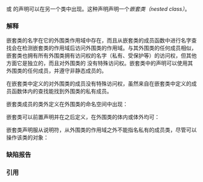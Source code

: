 {{title|嵌套类}}
{{cpp/language/classes/navbar}}

{{rlp|class|class/struct}} 或 {{rlp|union}} 的声明可以在另一个类中出现。这种声明声明一个''嵌套类（nested class）''。

===解释===
嵌套类的名字在它的外围类作用域中存在，而且从嵌套类的成员函数中进行名字查找会在检测嵌套类的作用域后访问外围类的作用域。与其外围类的任何成员相似，嵌套类也拥有所有外围类拥有访问权的名字（私有、受保护等）的访问权，但其他方面它是独立的，而且对外围类的 {{rlp|this|{{tt|this}} 指针}}没有特殊访问权。嵌套类中的声明可以使用其外围类的任何成员，并遵守非静态成员的{{rlp|data members#用法|一般使用规则}}。

{{source|1=
int x,y; // 全局变量
class enclose // 外围类
{
    // 注：私有成员
    int x;
    static int s;
public:
    struct inner // 嵌套类
    {
        void f(int i)
        {
            x = i; // 错误：不能不带实例地写入非静态的 enclose::x
            int a = sizeof x; // C++11 前错误，C++11 中 OK：sizeof 的操作数不求值，
                              // 可以这样使用非静态的 enclose::x。
            s = i;   // OK：可以赋值给静态 enclose::s
            ::x = i; // OK：可以赋值给全局 x
            y = i;   // OK：可以赋值给全局 y
        }

        void g(enclose* p, int i)
        {
            p-&gt;x = i; // OK：赋值给 enclose::x
        }
    };
};
}}

在嵌套类中定义的{{rlp|friend|友元函数}}对外围类的成员没有特殊访问权，虽然来自在嵌套类中定义的成员函数体内的查找能找到外围类的私有成员。

嵌套类成员的类外定义在外围类的命名空间中出现：

{{source|1=
struct enclose
{
    struct inner
    {
        static int x;
        void f(int i);
    };
};

int enclose::inner::x = 1;       // 定义
void enclose::inner::f(int i) {} // 定义
}}

嵌套类可以前置声明并在之后定义，在外围类的体内或体外均可：

{{source|1=
class enclose
{
    class nested1;    // 前置声明
    class nested2;    // 前置声明
    class nested1 {}; // 嵌套类的定义
};

class enclose::nested2 { }; // 嵌套类的定义
}}

嵌套类声明服从{{rlp|access|成员访问}}说明符，从外围类的作用域之外不能指名私有的成员类，尽管可以操作该类的对象：

{{source|1=
class enclose
{
    struct nested // 私有成员
    {
        void g() {}
    };
public:
    static nested f() { return nested{}; }
};

int main()
{
    //enclose::nested n1 = e.f(); // 错误：'nested' 是私有的

    enclose::f().g();       // OK：没有指名 'nested'
    auto n2 = enclose::f(); // OK：没有指名 'nested'
    n2.g();
}
}}

===缺陷报告===
{{dr list begin}}
{{dr list item|wg=cwg|dr=45|std=C++98|before=嵌套类的成员无法访问外围类及其友元|after=它们和外围类的其他成员有相同的访问权限&lt;br&gt;（同时解决了 CWG 的8号和10号问题）}}
{{dr list end}}

===引用===
{{ref std c++23}}
{{ref std|section=11.4.12|title=Nested class declarations|id=class.nest}}
{{ref std end}}
{{ref std c++20}}
{{ref std|section=11.4.10|title=Nested class declarations|id=class.nest}}
{{ref std end}}
{{ref std c++17}}
{{ref std|section=12.2.5|title=Nested class declarations|id=class.nest}}
{{ref std end}}
{{ref std c++14}}
{{ref std|section=9.7|title=Nested class declarations|id=class.nest}}
{{ref std end}}
{{ref std c++11}}
{{ref std|section=9.7|title=Nested class declarations|id=class.nest}}
{{ref std end}}
{{ref std c++98}}
{{ref std|section=9.7|title=Nested class declarations|id=class.nest}}
{{ref std end}}

{{langlinks|de|en|es|fr|it|ja|pt|ru}}